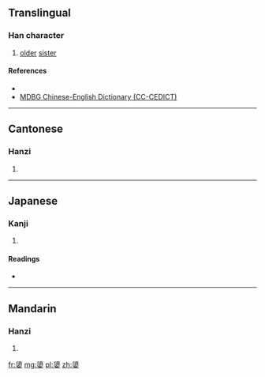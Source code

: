 {{also|媭}}
==Translingual==

===Han character===
{{Han char|rn=38|rad=女|as=12|sn=15|four=2140<sub>4</sub>|canj=竹金女 (HCV)|ids=⿱[[須]][[女]]}}

# {{context|dialect|lang=cmn}} {{context|archaic|lang=cmn}} [[older]] [[sister]]

====References====
* {{Han ref|kx=0271.160|dkj=06723|dj=0538.090|hdz=21081.110|uh=5B03|ud=23299|bh=E559|bd=58713}}
*[http://www.mdbg.net/chindict/chindict.php?page=worddict&wdrst=1&wdqtm=0&wdqcham=1&wdqt=%E5%AC%83 MDBG Chinese-English Dictionary (CC-CEDICT)]

----

==Cantonese==

===Hanzi===
{{yue-hanzi|jyut=[[seoi1]]|y=seui1|sim=媭}}

# {{defn|lang=yue|sort=女12}}

----

==Japanese==

===Kanji===
{{ja-kanji|grade=|rs=女12}}

# {{defn|lang=ja|sort=女12}}

====Readings====
* {{ja-readings|on=[[しゅ]] (shu)|kun=[[あね]] (ane)}}

----

==Mandarin==

===Hanzi===
{{cmn-hanzi|sim=媭|pin=[[xū]] ([[xu1]])|wg=hsü<sup>1</sup>}}

# {{defn|lang=cmn|sort=女12}}

[[fr:嬃]]
[[mg:嬃]]
[[pl:嬃]]
[[zh:嬃]]